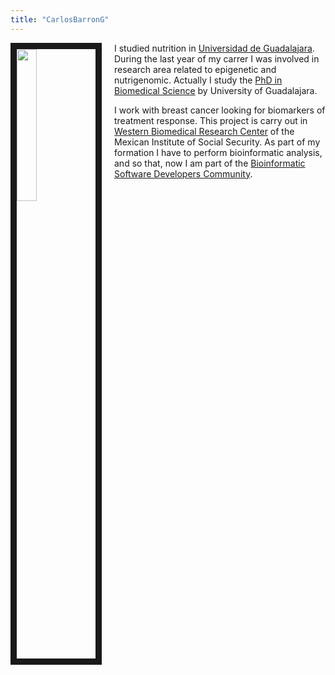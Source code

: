 ```yaml
---
title: "CarlosBarronG"
---
```

<img src="IMG_20190808_163721.jpg" style="width:25%; border:10px solid; margin-right: 20px" align="left">


I studied nutrition in [Universidad de Guadalajara](http://pregrado.udg.mx/Centros/Tem%C3%A1ticos/CUCS/nutricion). During the last year of my carrer I was involved in research area related to epigenetic and nutrigenomic.
Actually I study the [PhD in Biomedical Science](http://www.cucs.udg.mx/biomedicas) by University of Guadalajara. 


I work with breast cancer looking for biomarkers of treatment response. This project is carry out in [Western Biomedical Research Center](https://www.cibo.website/) of the Mexican Institute of Social Security. As part of my formation I have to perform bioinformatic analysis, and so that, now I am part of the [Bioinformatic Software Developers Community](https://github.com/ComunidadBioInfo).